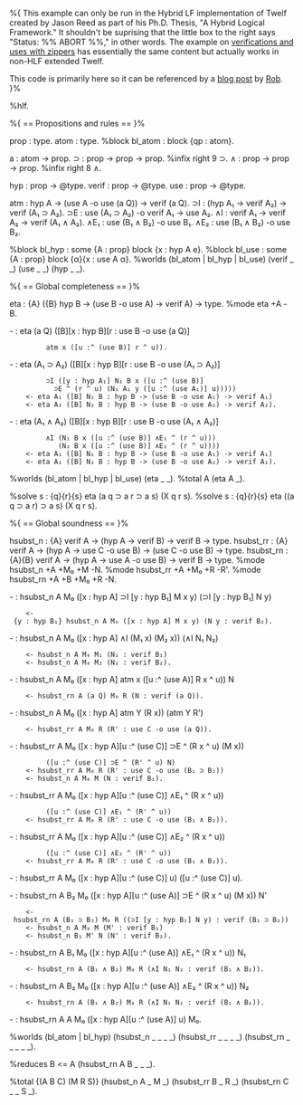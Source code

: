 %{ This example can only be run in the Hybrid LF implementation of Twelf 
created by Jason Reed as part of his Ph.D. Thesis, 
"A Hybrid Logical Framework." It shouldn't be suprising that the
little box to the right says "Status: %% ABORT %%," in other words. The example on [[verifications and uses with zippers]] has essentially the same content but actually works in non-HLF extended Twelf.

This code is primarily here so it can be referenced by a [http://requestforlogic.blogspot.com/2010/09/natural-deduction-and-sequent-calculus.html blog post] by [[User:Rsimmons|Rob]]. 
}%

%hlf.

%{ == Propositions and rules == }% 

prop : type.
atom : type.
%block bl_atom : block {qp : atom}.

a : atom -> prop.
⊃ : prop -> prop -> prop. %infix right 9 ⊃.
∧ : prop -> prop -> prop. %infix right 8 ∧.

hyp   : prop -> @type.
verif : prop -> @type.
use   : prop -> @type.

atm : hyp A -> (use A -o use (a Q)) -> verif (a Q).
⊃I  : (hyp A₁ -> verif A₂) -> verif (A₁ ⊃ A₂).
⊃E  : use (A₁ ⊃ A₂) -o verif A₁ -> use A₂.
∧I  : verif A₁ -> verif A₂ -> verif (A₁ ∧ A₂).
∧E₁ : use (B₁ ∧ B₂) -o use B₁.
∧E₂ : use (B₁ ∧ B₂) -o use B₂.

%block bl_hyp : some {A : prop} block {x : hyp A e}.
%block bl_use : some {A : prop} block {α}{x : use A α}.
%worlds (bl_atom | bl_hyp | bl_use) (verif _ _) (use _ _) (hyp _ _).

%{ == Global completeness == }%

eta : {A} ({B} hyp B -> (use B -o use A) -> verif A) -> type.
%mode eta +A -B.

- : eta (a Q) ([B][x : hyp B][r : use B -o use (a Q)] 
          atm x ([u :^ (use B)] r ^ u)).
- : eta (A₁ ⊃ A₂) ([B][x : hyp B][r : use B -o use (A₁ ⊃ A₂)] 
          ⊃I ([y : hyp A₁] N₂ B x ([u :^ (use B)]
            ⊃E ^ (r ^ u) (N₁ A₁ y ([u :^ (use A₁)] u)))))
     <- eta A₁ ([B] N₁ B : hyp B -> (use B -o use A₁) -> verif A₁)
     <- eta A₂ ([B] N₂ B : hyp B -> (use B -o use A₂) -> verif A₂).
- : eta (A₁ ∧ A₂) ([B][x : hyp B][r : use B -o use (A₁ ∧ A₂)]
          ∧I (N₁ B x ([u :^ (use B)] ∧E₁ ^ (r ^ u))) 
             (N₂ B x ([u :^ (use B)] ∧E₂ ^ (r ^ u))))
     <- eta A₁ ([B] N₁ B : hyp B -> (use B -o use A₁) -> verif A₁)
     <- eta A₂ ([B] N₂ B : hyp B -> (use B -o use A₂) -> verif A₂).

%worlds (bl_atom | bl_hyp | bl_use) (eta _ _).
%total A (eta A _).

%solve s : {q}{r}{s} eta (a q ⊃ a r ⊃ a s) (X q r s).
%solve s : {q}{r}{s} eta ((a q ⊃ a r) ⊃ a s) (X q r s).

%{ == Global soundness == }%

hsubst_n  : {A}    verif A -> (hyp A -> verif B)        -> verif B -> type.
hsubst_rr : {A}    verif A -> (hyp A -> use C -o use B) -> (use C -o use B) -> type.
hsubst_rn : {A}{B} verif A -> (hyp A -> use A -o use B) -> verif B -> type.
%mode hsubst_n  +A    +M₀ +M -N.
%mode hsubst_rr +A    +M₀ +R -R'.
%mode hsubst_rn +A +B +M₀ +R -N.

- : hsubst_n A M₀ ([x : hyp A] ⊃I [y : hyp B₁] M x y) (⊃I [y : hyp B₁] N y)
     <- {y : hyp B₁} hsubst_n A M₀ ([x : hyp A] M x y) (N y : verif B₂).
- : hsubst_n A M₀ ([x : hyp A] ∧I (M₁ x) (M₂ x)) (∧I N₁ N₂)
     <- hsubst_n A M₀ M₁ (N₁ : verif B₁)
     <- hsubst_n A M₀ M₂ (N₂ : verif B₂).
- : hsubst_n A M₀ ([x : hyp A] atm x ([u :^ (use A)] R x ^ u)) N
     <- hsubst_rn A (a Q) M₀ R (N : verif (a Q)).
- : hsubst_n A M₀ ([x : hyp A] atm Y (R x)) (atm Y R')
     <- hsubst_rr A M₀ R (R' : use C -o use (a Q)).

- : hsubst_rr A M₀ ([x : hyp A][u :^ (use C)] ⊃E ^ (R x ^ u) (M x)) 
          ([u :^ (use C)] ⊃E ^ (R' ^ u) N)        
     <- hsubst_rr A M₀ R (R' : use C -o use (B₁ ⊃ B₂)) 
     <- hsubst_n A M₀ M (N : verif B₁).
- : hsubst_rr A M₀ ([x : hyp A][u :^ (use C)] ∧E₁ ^ (R x ^ u)) 
          ([u :^ (use C)] ∧E₁ ^ (R' ^ u))
     <- hsubst_rr A M₀ R (R' : use C -o use (B₁ ∧ B₂)).
- : hsubst_rr A M₀ ([x : hyp A][u :^ (use C)] ∧E₂ ^ (R x ^ u)) 
          ([u :^ (use C)] ∧E₂ ^ (R' ^ u))
     <- hsubst_rr A M₀ R (R' : use C -o use (B₁ ∧ B₂)).
- : hsubst_rr A M₀ ([x : hyp A][u :^ (use C)] u) ([u :^ (use C)] u).

- : hsubst_rn A B₂ M₀ ([x : hyp A][u :^ (use A)] ⊃E ^ (R x ^ u) (M x)) N'
     <- hsubst_rn A (B₁ ⊃ B₂) M₀ R ((⊃I [y : hyp B₁] N y) : verif (B₁ ⊃ B₂))
     <- hsubst_n A M₀ M (M' : verif B₁)
     <- hsubst_n B₁ M' N (N' : verif B₂).
- : hsubst_rn A B₁ M₀ ([x : hyp A][u :^ (use A)] ∧E₁ ^ (R x ^ u)) N₁
     <- hsubst_rn A (B₁ ∧ B₂) M₀ R (∧I N₁ N₂ : verif (B₁ ∧ B₂)).
- : hsubst_rn A B₂ M₀ ([x : hyp A][u :^ (use A)] ∧E₂ ^ (R x ^ u)) N₂
     <- hsubst_rn A (B₁ ∧ B₂) M₀ R (∧I N₁ N₂ : verif (B₁ ∧ B₂)).
- : hsubst_rn A A M₀ ([x : hyp A][u :^ (use A)] u) M₀.

%worlds (bl_atom | bl_hyp)
(hsubst_n _ _ _ _)
(hsubst_rr _ _ _ _) 
(hsubst_rn _ _ _ _ _).

%reduces B <= A (hsubst_rn A B _ _ _).

%total {(A B C) (M R S)}
(hsubst_n A _ M _)
(hsubst_rr B _ R _) 
(hsubst_rn C _ _ S _).